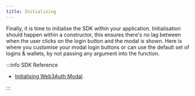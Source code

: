 ```yaml
---
title: Initializing
---
```


Finally, it is time to initialise the SDK within your application. Initialisation should happen within a constructor, this ensures there's no lag
between when the user clicks on the login button and the modal is shown. Here is where you customise your modal login buttons or can use the default
set of logins & wallets, by not passing any argument into the function.

:::info SDK Reference

- [Initialising Web3Auth Modal](/sdk/pnp/web/modal/initialize#initializing-modal).

:::
